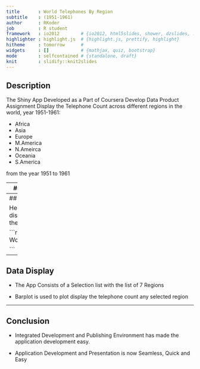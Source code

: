 ```yaml
---
title       : World Telephones By Region
subtitle    : (1951-1961)
author      : RKoder
job         : R student
framework   : io2012        # {io2012, html5slides, shower, dzslides, ...}
highlighter : highlight.js  # {highlight.js, prettify, highlight}
hitheme     : tomorrow      #
widgets     : []            # {mathjax, quiz, bootstrap}
mode        : selfcontained # {standalone, draft}
knit        : slidify::knit2slides
---
```


## Description

The Shiny App Developed as a Part of Coursera Develop Data Product Assignment Display the Telephone Count across different regions in the world, year 1951-1961:

- Africa
- Asia
- Europe
- M.America
- N.Ameirca
- Oceania
- S.America

from the year 1951 to 1961

---
## Details

The Dataset used is Preloaded Dataset "World Telephones" available in R

---
## Example

Here is the display of the data

```r

WorldPhones

```

---
## Data Display 

- The App Consists of a Selection list with the list of 7 Regions

- Barplot is used to plot display the telephone count any selected region

---
## Conclusion

- Integrated Development and Publishing Environment has made the application development easy.

- Application Development and Presentation is now Seamless, Quick and Easy

